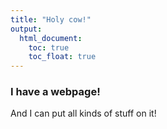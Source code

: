 ```yaml
---
title: "Holy cow!"
output:
  html_document: 
    toc: true
    toc_float: true
---
```


### I have a webpage!

And I can put all kinds of stuff on it!